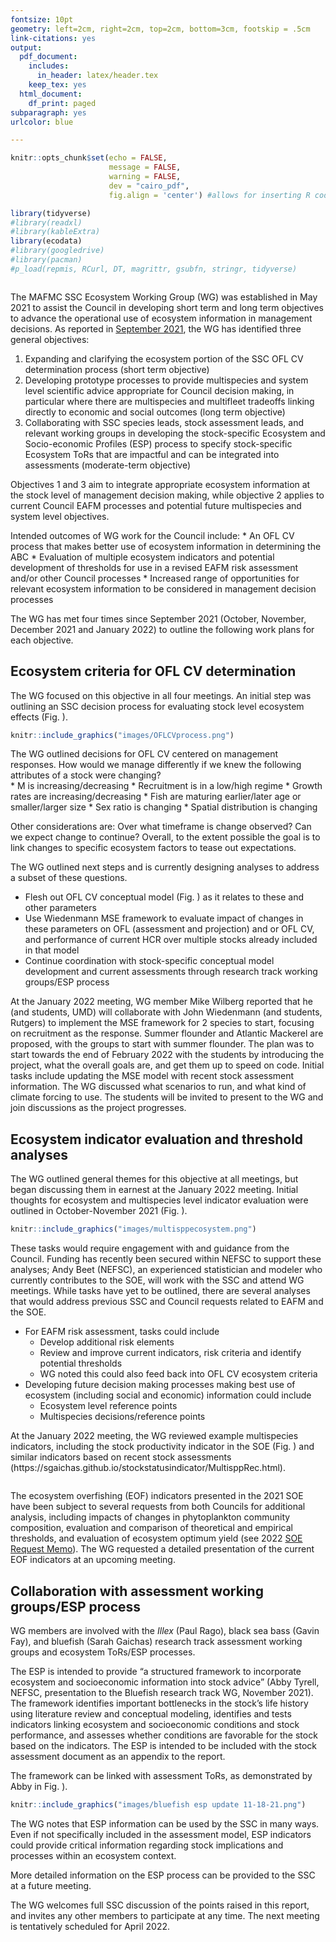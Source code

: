 ```yaml
---
fontsize: 10pt
geometry: left=2cm, right=2cm, top=2cm, bottom=3cm, footskip = .5cm
link-citations: yes
output:
  pdf_document:
    includes:
      in_header: latex/header.tex
    keep_tex: yes
  html_document:
    df_print: paged
subparagraph: yes
urlcolor: blue

---
```


```r
knitr::opts_chunk$set(echo = FALSE,
                      message = FALSE,
                      warning = FALSE,
                      dev = "cairo_pdf",
                      fig.align = 'center') #allows for inserting R code into captions

library(tidyverse)
#library(readxl)
#library(kableExtra)
library(ecodata)
#library(googledrive)
#library(pacman)
#p_load(repmis, RCurl, DT, magrittr, gsubfn, stringr, tidyverse)

```

```r
```

The MAFMC SSC Ecosystem Working Group (WG) was established in May  2021 to assist the Council in developing short term and long term objectives to advance the operational use of ecosystem information in management decisions. As reported in [September 2021](https://www.mafmc.org/s/b_Ecosystem-WG_Proposed-Tasks-August-2021.pdf), the WG has identified three general objectives: 

1.  Expanding and clarifying the ecosystem portion of the SSC OFL CV determination process (short term objective)
1.  Developing prototype processes to provide multispecies and system level scientific advice appropriate for Council decision making, in particular where there are multispecies and multifleet tradeoffs linking directly to economic and social outcomes (long term objective)
1.  Collaborating with SSC species leads, stock assessment leads, and relevant working groups in developing the stock-specific Ecosystem and Socio-economic Profiles (ESP) process to specify stock-specific Ecosystem ToRs that are impactful and can be integrated into assessments (moderate-term objective)

Objectives 1 and 3 aim to integrate appropriate ecosystem information at the stock level of management decision making, while objective 2 applies to current Council EAFM processes and potential future multispecies and system level objectives. 

Intended outcomes of WG work for the Council include:
*  An OFL CV process that makes better use of ecosystem information in determining the ABC
*  Evaluation of multiple ecosystem indicators and potential development of thresholds for use in a revised EAFM risk assessment and/or other Council processes
*  Increased range of opportunities for relevant ecosystem information to be considered in management decision processes

The WG has met four times since September 2021 (October, November, December 2021 and January 2022) to outline the following work plans for each objective.

## Ecosystem criteria for OFL CV determination

The WG focused on this objective in all four meetings. An initial step was outlining an SSC decision process for evaluating stock level ecosystem effects (Fig. \ref{fig:OFLCV}).

```r
knitr::include_graphics("images/OFLCVprocess.png")
```

The WG outlined decisions for OFL CV centered on management responses. How would we manage differently if we knew the following attributes of a stock were changing?  
*  M is increasing/decreasing
*  Recruitment is in a low/high regime
*  Growth rates are increasing/decreasing
*  Fish are maturing earlier/later age or smaller/larger size
*  Sex ratio is changing
*  Spatial distribution is changing

Other considerations are: Over what timeframe is change observed? Can we expect change to continue? Overall, to the extent possible the goal is to link changes to specific ecosystem factors to tease out expectations.

The WG outlined next steps and is currently designing analyses to address a subset of these questions. 

*  Flesh out OFL CV conceptual model (Fig. \ref{fig:OFLCV}) as it relates to these and other parameters
*  Use Wiedenmann MSE framework to evaluate impact of changes in these parameters on OFL (assessment and projection) and or OFL CV, and performance of current HCR over multiple stocks already included in that model
*  Continue coordination with stock-specific conceptual model development and current assessments through research track working groups/ESP process

At the January 2022 meeting, WG member Mike Wilberg reported that he (and students, UMD) will collaborate with John Wiedenmann (and students, Rutgers) to implement the MSE framework for 2 species to start, focusing on recruitment as the response. Summer flounder and Atlantic Mackerel are proposed, with the groups to start with summer flounder. The plan was to start towards the end of February 2022 with the students by introducing the project, what the overall goals are, and get them up to speed on code. Initial tasks include updating the MSE model with recent stock assessment information. The WG discussed what scenarios to run, and what kind of climate forcing to use. The students will be invited to present to the WG and join discussions as the project progresses.


## Ecosystem indicator evaluation and threshold analyses

The WG outlined general themes for this objective at all meetings, but began discussing them in earnest at the January 2022 meeting. Initial thoughts for ecosystem and multispecies level indicator evaluation were outlined in October-November 2021 (Fig. \ref{fig:multispp}).

```r
knitr::include_graphics("images/multisppecosystem.png")
```

These tasks would require engagement with and guidance from the Council. Funding has recently been secured within NEFSC to support these analyses; Andy Beet (NEFSC), an experienced statistician and modeler who currently contributes to the SOE, will work with the SSC and attend WG meetings. While tasks have yet to be outlined, there are several analyses that would address previous SSC and Council requests related to EAFM and the SOE.

*  For EAFM risk assessment, tasks could include
    +  Develop additional risk elements
    +  Review and improve current indicators, risk criteria and identify potential thresholds
    +  WG noted this could also feed back into OFL CV ecosystem criteria
*   Developing future decision making processes making best use of ecosystem (including social and economic) information could include
    +  Ecosystem level reference points
    +  Multispecies decisions/reference points

At the January 2022 meeting, the WG reviewed example multispecies indicators, including the stock productivity indicator in the SOE (Fig. \ref{fig:productivity-anomaly}) and similar indicators based on recent stock assessments (https://sgaichas.github.io/stockstatusindicator/MultisppRec.html). 

```r

```

The ecosystem overfishing (EOF) indicators presented in the 2021 SOE have been subject to several requests from both Councils for additional analysis, including impacts of changes in phytoplankton community composition, evaluation and comparison of theoretical and empirical thresholds, and evaluation of ecosystem optimum yield (see 2022 [SOE Request Memo](https://www.mafmc.org/s/b_SOE-Cover-letter-and-request-memo.pdf)). The WG requested a detailed presentation of the current EOF indicators at an upcoming meeting. 

## Collaboration with assessment working groups/ESP process

WG members are involved with the *Illex* (Paul Rago), black sea bass (Gavin Fay), and bluefish (Sarah Gaichas) research track assessment working groups and ecosystem ToRs/ESP processes. 

The ESP is intended to provide "a structured framework to incorporate ecosystem and socioeconomic information into stock advice" (Abby Tyrell, NEFSC, presentation to the Bluefish research track WG, November 2021). The framework identifies important bottlenecks in the stock's life history using literature review and conceptual modeling, identifies and tests indicators linking ecosystem and socioeconomic conditions and stock performance, and assesses whether conditions are favorable for the stock based on the indicators. The ESP is intended to be included with the stock assessment document as an appendix to the report.

The framework can be linked with assessment ToRs, as demonstrated by Abby in Fig. \ref{fig:ESPex}).

```r
knitr::include_graphics("images/bluefish esp update 11-18-21.png")

```

The WG notes that ESP information can be used by the SSC in many ways. Even if not specifically included in the assessment model, ESP indicators could provide critical information regarding stock implications and processes within an ecosystem context. 

More detailed information on the ESP process can be provided to the SSC at a future meeting. 

The WG welcomes full SSC discussion of the points raised in this report, and invites any other members to participate at any time. The next meeting is tentatively scheduled for April 2022.



